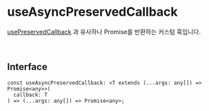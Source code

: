 # useAsyncPreservedCallback

[usePreservedCallback](https://modern-agile-team.github.io/modern-kit/docs/react/hooks/usePreservedCallback) 과 유사하나 Promise를 반환하는 커스텀 훅입니다.

<br />

## Interface
```tsx
const useAsyncPreservedCallback: <T extends (...args: any[]) => Promise<any>>(
  callback: T
) => (...args: any[]) => Promise<any>;
```